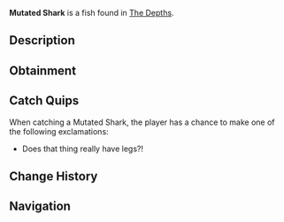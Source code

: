 {{FishInfobox
|image          = Mutated Shark.png
|rarity         = Mythical
|sea            = First Sea
|location       = [[The Depths]]
|sublocation    = 
|sources        = Fishing Rod
|radar_location = 
|prog_speed     = -20
|xp             = 800
|weather        = 
|time           = Night
|season         = Winter
|bait           = Fish Head
|base_weight    = 400
|base_value     = 3000
|weight_range   = 200
|base_chance    = 0.05
|base_resil     = 20
}}
'''Mutated Shark''' is a {{Rarity|Mythical}} fish found in [[The Depths]].

== Description ==
{{Description|A massive, mutated shark with glowing scars, extra fins, and an unsettling, aggressive nature. While it's named suggests it being a shark, it is actually more related to alligators. Using it's sleek body and its strong legs to pounce on unsuspecting prey.|Bestiary Entry}}

== Obtainment ==
{{Description|Patrols the darkest depths during the Coldest Nights...|Bestiary Hint}}
{{Fish Availability|
The Depths
The Depths/Absolute Darkness
|top_rods      = 
Leviathan's Fang Rod\109852.44\178730.09;
Free Spirit Rod\104147.62\157672.31;
Trident Rod\94077.04\143325.42;
Azure Of Lagoon\73822.42\120753.91;
No-Life Rod\72456.89\118520.27;
Rod Of The Eternal King\53583.49\86556.85;
Poseidon Rod\59443.1\90132.43;
Rod Of The Exalted One\55298.5\89114.19;
Magnet Rod\31046.91\49849.96;
Kraken Rod\57097.96\92377.45;
Ethereal Prism Rod\66203.18\107353.93;
Seraphic Rod\66481.65\105992.02;
Astralhook Rod\65778.02\106182.86;
Challenger's Rod\64475.93\105635.98;
Rod Of The Forgotten Fang\63993.81\103769.47;
Blazebringer Rod\62274.86\98649.88;
Verdant Shear Rod\58913.65\92917.01;
Zeus Rod\58587.48\92808.68;
Rod Of The Depths\57493.73\93617.7;
Depthseeker Rod\54420.65\86103.73;
Avalanche Rod\48408.17\77457.15;
Volcanic Rod\46313.66\73365.66;
Steady Rod\15961.98\29821.15
|recommended   = Trident Rod
}}

== Catch Quips ==
When catching a Mutated Shark, the player has a chance to make one of the following exclamations:
* Does that thing really have legs?!

== Change History ==
{{Change History|{{subst:Current Version}}}}

== Navigation ==
{{Fish Navbox|The Depths}}